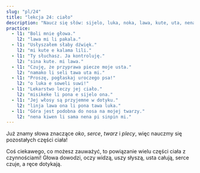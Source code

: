 ```yaml
---
slug: "pl/24"
title: "lekcja 24: ciało"
description: "Naucz się słów: sijelo, luka, noka, lawa, kute, uta, nena, palisa, linja!"
practice:
  - l1: "Boli mnie głowa."
    l2: "lawa mi li pakala."
  - l1: "Usłyszałem słaby dźwięk."
    l2: "mi kute e kalama lili."
  - l1: "Ty słuchasz. Ja kontroluję."
    l2: "sina kute. mi lawa."
  - l1: "Czuję, że przyprawa piecze moje usta."
    l2: "namako li seli tawa uta mi."
  - l1: "Proszę, pogłaskaj uroczego psa!"
    l2: "o luka e soweli suwi!"
  - l1: "Lekarstwo leczy jej ciało."
    l2: "misikeke li pona e sijelo ona."
  - l1: "Jej włosy są przyjemne w dotyku."
    l2: "linja lawa ona li pona tawa luka."
  - l1: "Góra jest podobna do nosa na mojej twarzy."
    l2: "nena kiwen li sama nena pi sinpin mi."
---
```



Już znamy słowa znaczące *oko*, *serce*, *twarz* i *plecy*, więc nauczmy się pozostałych części ciała!

<List>
  <Word sl="lawa" m="głowa; prowadzić" />
  <Word sl="kute" m="ucho; słyszeć" />
  <Word sl="nena" m="guz, np. nos, wzgórze, pierś" />
  <Word sl="uta" m="usta, wargi; całować, gryźć" />
  <Word sl="sijelo" m="ciało" />
  <Word sl="luka" m="ręka, ramię; dotykać" />
  <Word sl="noka" m="stopa, noga" />
  <Word sl="palisa" m="coś długiego i twardego, np. gałąź, pręt, laska" />
  <Word sl="linja" m="coś długiego i giętkiego, np. sznur, lina" />
</List>

Coś ciekawego, co możesz zauważyć, to powiązanie wielu części ciała z czynnościami! Głowa dowodzi, oczy widzą, uszy słyszą, usta całują, serce czuje, a ręce dotykają.

<List>
    <Sentence sl="mi wile suli e linja lawa mi." m="Chcę zapuścić włosy." />
  <Sentence sl="jan lawa mi li kute e toki ike mi." m="Mój szef usłyszał, że gadam za dużo." />
  <Sentence sl="ilo lukin li pana e sitelen ante." m="Lustro pokazuje odwrócony obraz." />
  <Sentence sl="sijelo mi li wile e lape." m="Moje ciało potrzebuje odpoczynku." />
  <Sentence sl="palisa luka mi li suli. palisa noka mi li lili." m="Moje palce u rąk są większe niż palce u stóp." />
</List>

<Practice exercises={frontmatter.practice} client:load />
